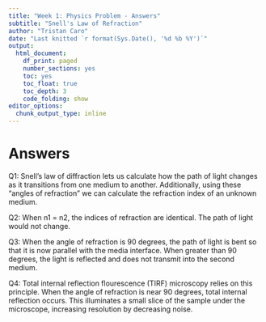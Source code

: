 ```yaml
---
title: "Week 1: Physics Problem - Answers"
subtitle: "Snell's Law of Refraction"
author: "Tristan Caro"
date: "Last knitted `r format(Sys.Date(), '%d %b %Y')`"
output:
  html_document: 
    df_print: paged
    number_sections: yes
    toc: yes
    toc_float: true
    toc_depth: 3
    code_folding: show
editor_options:
  chunk_output_type: inline
---
```


# Answers
Q1: Snell's law of diffraction lets us calculate how the path of light changes as it transitions from one medium to another. Additionally, using these "angles of refraction" we can calculate the refraction index of an unknown medium.

Q2: When n1 = n2, the indices of refraction are identical. The path of light would not change.

Q3: When the angle of refraction is 90 degrees, the path of light is bent so that it is now parallel with the media interface. When greater than 90 degrees, the light is reflected and does not transmit into the second medium.

Q4: Total internal reflection flourescence (TIRF) microscopy relies on this principle. When the angle of refraction is near 90 degrees, total internal reflection occurs. This illuminates a small slice of the sample under the microscope, increasing resolution by decreasing noise.